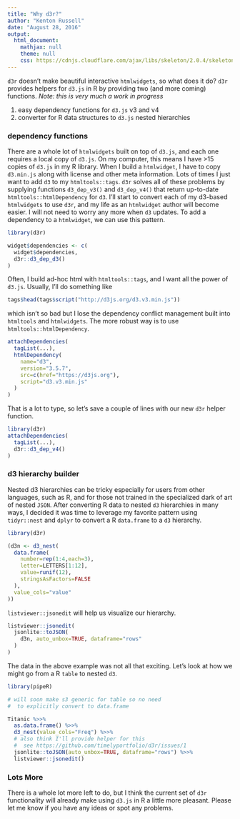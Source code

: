 ```yaml
---
title: "Why d3r?"
author: "Kenton Russell"
date: "August 28, 2016"
output:
  html_document:
    mathjax: null
    theme: null
    css: https://cdnjs.cloudflare.com/ajax/libs/skeleton/2.0.4/skeleton.min.css
---
```


`d3r` doesn't make beautiful interactive `htmlwidgets`, so what does it do?  `d3r` provides helpers for `d3.js` in R by providing two (and more coming) functions. *Note: this is very much a work in progress*

1. easy dependency functions for `d3.js` v3 and v4
2. converter for R data structures to `d3.js` nested hierarchies

### dependency functions

There are a whole lot of `htmlwidgets` built on top of `d3.js`, and each one requires a local copy of `d3.js`.  On my computer, this means I have >15 copies of `d3.js` in my R library.  When I build a `htmlwidget`, I have to copy `d3.min.js` along with license and other meta information.  Lots of times I just want to add `d3` to my `htmltools::tags`.  `d3r` solves all of these problems by supplying functions `d3_dep_v3()` and `d3_dep_v4()` that return up-to-date `htmltools::htmlDependency` for `d3`.  I'll start to convert each of my d3-based `htmlwidgets` to use `d3r`, and my life as an `htmlwidget` author will become easier.  I will not need to worry any more when `d3` updates.  To add a dependency to a `htmlwidget`, we can use this pattern.

```r
library(d3r)

widget$dependencies <- c(
  widget$dependencies,
  d3r::d3_dep_d3()
)
```

Often, I build ad-hoc html with `htmltools::tags`, and I want all the power of `d3.js`.  Usually, I'll do something like

```r
tags$head(tags$script("http://d3js.org/d3.v3.min.js"))
```

which isn't so bad but I lose the dependency conflict management built into `htmltools` and `htmlwidgets`.  The more robust way is to use `htmltools::htmlDependency`.

```r
attachDependencies(
  tagList(...),
  htmlDependency(
    name="d3",
    version="3.5.7",
    src=c(href="https://d3js.org"),
    script="d3.v3.min.js"
  )
)
```

That is a lot to type, so let's save a couple of lines with our new `d3r` helper function.

```r
library(d3r)
attachDependencies(
  tagList(...),
  d3r::d3_dep_v4()
)
```

### d3 hierarchy builder

Nested d3 hierarchies can be tricky especially for users from other languages, such as R, and for those not trained in the specialized dark of art of nested `JSON`.  After converting R data to nested `d3` hierarchies in many ways, I decided it was time to leverage my favorite pattern using `tidyr::nest` and `dplyr` to convert a R `data.frame` to a `d3` hierarchy.

```r
library(d3r)

(d3n <- d3_nest(
  data.frame(
    number=rep(1:4,each=3),
    letter=LETTERS[1:12],
    value=runif(12),
    stringsAsFactors=FALSE
  ),
  value_cols="value"
))
```

`listviewer::jsonedit` will help us visualize our hierarchy.

```r
listviewer::jsonedit(
  jsonlite::toJSON(
    d3n, auto_unbox=TRUE, dataframe="rows"
  )
)
```

The data in the above example was not all that exciting.  Let's look at how we might go from a R `table` to nested `d3`.

```r
library(pipeR)

# will soon make s3 generic for table so no need
#  to explicitly convert to data.frame

Titanic %>>%
  as.data.frame() %>>%
  d3_nest(value_cols="Freq") %>>%
  # also think I'll provide helper for this
  #  see https://github.com/timelyportfolio/d3r/issues/1
  jsonlite::toJSON(auto_unbox=TRUE, dataframe="rows") %>>%
  listviewer::jsonedit()
```

### Lots More

There is a whole lot more left to do, but I think the current set of `d3r` functionality will already make using `d3.js` in R a little more pleasant.  Please let me know if you have any ideas or spot any problems.

